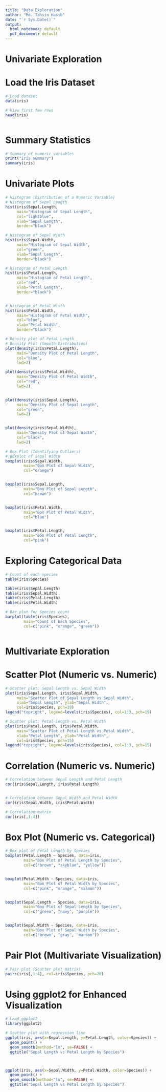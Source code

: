 ```yaml
---
title: "Data Exploration"
author: "Md. Tahsin Hasib"
date: "`r Sys.Date()`"
output:
  html_notebook: default
  pdf_document: default
---
```


# Univariate Exploration

# Load the Iris Dataset
```r
# Load dataset
data(iris)

# View first few rows
head(iris)



```




# Summary Statistics
```r
# Summary of numeric variables
print("iris summary")
summary(iris)

```
# Univariate Plots
```r
# Histogram (Distribution of a Numeric Variable)
# Histogram of Sepal Length
hist(iris$Sepal.Length, 
     main="Histogram of Sepal Length", 
     col="lightblue", 
     xlab="Sepal Length", 
     border="black")

# Histogram of Sepal Width
hist(iris$Sepal.Width, 
     main="Histogram of Sepal Width", 
     col="green", 
     xlab="Sepal Length", 
     border="black")

# Histogram of Petal Length
hist(iris$Petal.Length, 
     main="Histogram of Petal Length", 
     col="red", 
     xlab="Petal Length", 
     border="black")


# Histogram of Petal Wisth
hist(iris$Petal.Width, 
     main="Histogram of Petal Width", 
     col="blue", 
     xlab="Petal Width", 
     border="black")

```
```r
# Density plot of Petal Length
# Density Plot (Smooth Distribution)
plot(density(iris$Petal.Length), 
     main="Density Plot of Petal Length", 
     col="blue", 
     lwd=2)

plot(density(iris$Petal.Width), 
     main="Density Plot of Petal Width", 
     col="red", 
     lwd=2)


plot(density(iris$Sepal.Length), 
     main="Density Plot of Sepal Length", 
     col="green", 
     lwd=2)


plot(density(iris$Sepal.Width), 
     main="Density Plot of Sepal Width", 
     col="black", 
     lwd=2)


```
```r
# Box Plot (Identifying Outliers)
# Boxplot of Sepal Width
boxplot(iris$Sepal.Width, 
        main="Box Plot of Sepal Width", 
        col="orange")


boxplot(iris$Sepal.Length, 
        main="Box Plot of Sepal Length", 
        col="brown")


boxplot(iris$Petal.Width, 
        main="Box Plot of Petal Width", 
        col="blue")


boxplot(iris$Petal.Length, 
        main="Box Plot of Petal Length", 
        col="pink")

```
# Exploring Categorical Data
```r
# Count of each species
table(iris$Species)

table(iris$Sepal.Length)
table(iris$Sepal.Width)
table(iris$Petal.Length)
table(iris$Petal.Width)

```

```r
# Bar plot for Species count
barplot(table(iris$Species), 
        main="Count of Each Species", 
        col=c("pink", "orange", "green"))



```
# Multivariate Exploration
# Scatter Plot (Numeric vs. Numeric)
```r
# Scatter plot: Sepal Length vs. Sepal Width
plot(iris$Sepal.Length, iris$Sepal.Width, 
     main="Scatter Plot of Sepal Length vs Sepal Width",
     xlab="Sepal Length", ylab="Sepal Width",
     col=iris$Species, pch=19)
legend("topright", legend=levels(iris$Species), col=1:3, pch=19)

# Scatter plot: Petal Length vs. Petal Width
plot(iris$Petal.Length, iris$Petal.Width, 
     main="Scatter Plot of Petal Length vs Petal Width",
     xlab="Petal Length", ylab="Petal Width",
     col=iris$Species, pch=15)
legend("topright", legend=levels(iris$Species), col=1:3, pch=15)

```

# Correlation (Numeric vs. Numeric)
```r
# Correlation between Sepal Length and Petal Length
cor(iris$Sepal.Length, iris$Petal.Length)


# Correlation between Sepal Width and Petal Width
cor(iris$Sepal.Width, iris$Petal.Width)

```

```r
# Correlation matrix
cor(iris[,1:4])

```

# Box Plot (Numeric vs. Categorical)
```r
# Box plot of Petal Length by Species
boxplot(Petal.Length ~ Species, data=iris,
        main="Box Plot of Petal Length by Species",
        col=c("brown", "skyblue", "yellow"))


boxplot(Petal.Width ~ Species, data=iris,
        main="Box Plot of Petal Width by Species",
        col=c("pink", "orange", "salmon"))


boxplot(Sepal.Length ~ Species, data=iris,
        main="Box Plot of Sepal Length by Species",
        col=c("green", "navy", "purple"))


boxplot(Sepal.Width ~ Species, data=iris,
        main="Box Plot of Sepal Width by Species",
        col=c("brown", "gray", "maroon"))

```
# Pair Plot (Multivariate Visualization)
```r
# Pair plot (Scatter plot matrix)
pairs(iris[,1:4], col=iris$Species, pch=20)

```
# Using ggplot2 for Enhanced Visualization
```r
# Load ggplot2
library(ggplot2)

# Scatter plot with regression line
ggplot(iris, aes(x=Sepal.Length, y=Petal.Length, color=Species)) +
  geom_point() +
  geom_smooth(method="lm", se=FALSE) +
  ggtitle("Sepal Length vs Petal Length by Species")



ggplot(iris, aes(x=Sepal.Width, y=Petal.Width, color=Species)) +
  geom_point() +
  geom_smooth(method="lm", se=FALSE) +
  ggtitle("Sepal Length vs Petal Length by Species")

```

